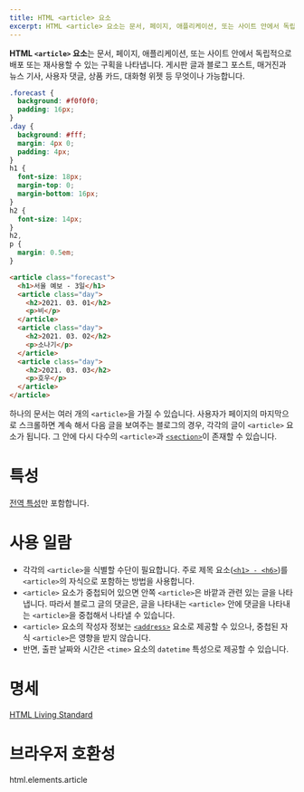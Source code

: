 ```yaml
---
title: HTML <article> 요소
excerpt: HTML <article> 요소는 문서, 페이지, 애플리케이션, 또는 사이트 안에서 독립적으로 배포 또는 재사용할 수 있는 구획을 나타냅니다.
---
```


**HTML `<article>` 요소**는 문서, 페이지, 애플리케이션, 또는 사이트 안에서 독립적으로 배포 또는 재사용할 수 있는 구획을 나타냅니다. 게시판 글과 블로그 포스트, 매거진과 뉴스 기사, 사용자 댓글, 상품 카드, 대화형 위젯 등 무엇이나 가능합니다.

<Demo />

```css name=demo sub
.forecast {
  background: #f0f0f0;
  padding: 16px;
}
.day {
  background: #fff;
  margin: 4px 0;
  padding: 4px;
}
h1 {
  font-size: 18px;
  margin-top: 0;
  margin-bottom: 16px;
}
h2 {
  font-size: 14px;
}
h2,
p {
  margin: 0.5em;
}
```

```html name=demo
<article class="forecast">
  <h1>서울 예보 - 3일</h1>
  <article class="day">
    <h2>2021. 03. 01</h2>
    <p>비</p>
  </article>
  <article class="day">
    <h2>2021. 03. 02</h2>
    <p>소나기</p>
  </article>
  <article class="day">
    <h2>2021. 03. 03</h2>
    <p>호우</p>
  </article>
</article>
```

하나의 문서는 여러 개의 `<article>`을 가질 수 있습니다. 사용자가 페이지의 마지막으로 스크롤하면 계속 해서 다음 글을 보여주는 블로그의 경우, 각각의 글이 `<article>` 요소가 됩니다. 그 안에 다시 다수의 `<article>`과 [`<section>`](./section)이 존재할 수 있습니다.

# 특성

[전역 특성](/docs/Web/HTML/Global_attributes)만 포함합니다.

# 사용 일람

- 각각의 `<article>`을 식별할 수단이 필요합니다. 주로 제목 요소([`<h1> - <h6>`](./Heading_Elements))를 `<article>`의 자식으로 포함하는 방법을 사용합니다.
- `<article>` 요소가 중첩되어 있으면 안쪽 `<article>`은 바깥과 관련 있는 글을 나타냅니다. 따라서 블로그 글의 댓글은, 글을 나타내는 `<article>` 안에 댓글을 나타내는 `<article>`을 중첩해서 나타낼 수 있습니다.
- `<article>` 요소의 작성자 정보는 [`<address>`](./address) 요소로 제공할 수 있으나, 중첩된 자식 `<article>`은 영향을 받지 않습니다.
- 반면, 출판 날짜와 시간은 `<time>` 요소의 `datetime` 특성으로 제공할 수 있습니다.

# 명세

[HTML Living Standard](https://html.spec.whatwg.org/multipage/sections.html#the-article-element)

# 브라우저 호환성

<BrowserCompat>html.elements.article</BrowserCompat>
